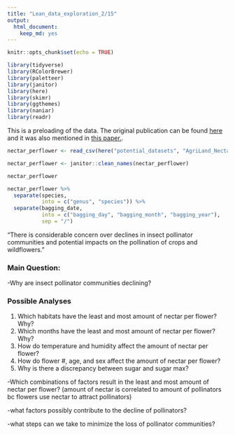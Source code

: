 ```yaml
---
title: "Lean_data_exploration_2/15"
output: 
  html_document: 
    keep_md: yes
---
```


```r
knitr::opts_chunk$set(echo = TRUE)
```

```r
library(tidyverse)
library(RColorBrewer)
library(paletteer)
library(janitor)
library(here)
library(skimr)
library(ggthemes)
library(naniar)
library(readr)
```

This is a preloading of the data. The original publication can be found [here](https://doi.org/10.1038/nature16532) and it was also mentioned in [this paper.](https://doi.org/10.1111/2041-210X.12779).
```r
nectar_perflower <- read_csv(here("potential_datasets", "AgriLand_Nectar_perflower.csv"))
```

```r
nectar_perflower <- janitor::clean_names(nectar_perflower)
```

```r
nectar_perflower
```

```r
nectar_perflower %>% 
  separate(species,
           into = c("genus", "species")) %>% 
  separate(bagging_date,
           into = c("bagging_day", "bagging_month", "bagging_year"),
           sep = "/")
```

"There is considerable concern over declines in insect pollinator communities and potential impacts on the pollination of crops and wildflowers."

### Main Question:
-Why are insect pollinator communities declining?

### Possible Analyses
1. Which habitats have the least and most amount of nectar per flower? Why?
2. Which months have the least and most amount of nectar per flower? Why?
2. How do temperature and humidity affect the amount of nectar per flower?
3. How do flower #, age, and sex affect the amount of nectar per flower?
4. Why is there a discrepancy between sugar and sugar max?

-Which combinations of factors result in the least and most amount of nectar per flower? 
  (amount of nectar is correlated to amount of pollinators bc flowers use nectar to attract pollinators)
  
-what factors possibly contribute to the decline of pollinators?

-what steps can we take to minimize the loss of pollinator communities?
